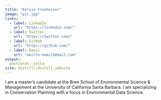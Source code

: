 ```yaml
---
title: "Kelsie Fronheiser"
image: "pic.jpg"
links:
  - label: LinkedIn
    url: "https://linkedin.com/"
  - label: Twitter
    url: "https://twitter.com/"
  - label: GitHub
    url: "https://github.com/"
  - label: Email
    url: "mailto:email@email.com"
output:
  postcards::jolla
site: distill::distill_website
---
```

 
I am a master's candidate at the Bren School of Environmental Science & Management at the University of California Santa Barbara. I am specializing in Conservation Planning with a focus in Environmental Data Science.
